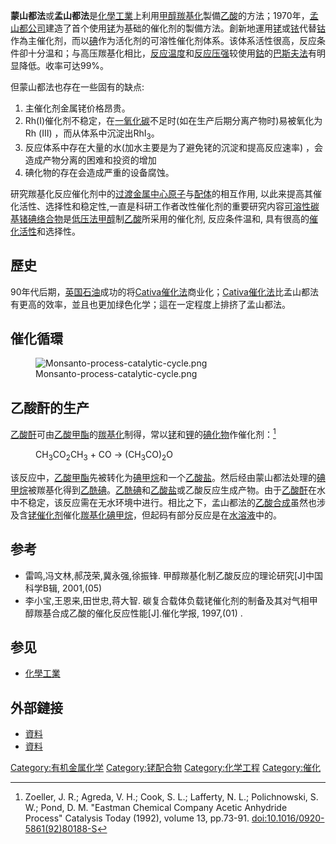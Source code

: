'''蒙山都法'''或'''孟山都法'''是[[化學工業|化學工業]]上利用[[甲醇|甲醇]][[羰基化|羰基化]]製備[[乙酸|乙酸]]的方法；1970年，[[孟山都公司|孟山都公司]]建造了首个使用[[铑|铑]]为基础的催化剂的製備方法。創新地運用[[铑|铑]]或[[铱|铱]]代替[[钴|钴]]作為主催化剂，而以[[碘|碘]]作为活化剂的可溶性催化剂体系。该体系活性很高，反应条件卻十分温和；与高压羰基化相比，[[反应温度|反应温度]]和[[反应压强|反应压强]]较使用[[鈷|鈷]]的[[巴斯夫法|巴斯夫法]]有明显降低。收率可达99%。

但蒙山都法也存在一些固有的缺点:

# 主催化剂金属铑价格昂贵。
# Rh(Ⅰ)催化剂不稳定，在[[一氧化碳|一氧化碳]]不足时(如在生产后期分离产物时)易被氧化为Rh (Ⅲ) ，而从体系中沉淀出RhI<sub>3</sub>。
# 反应体系中存在大量的水(加水主要是为了避免铑的沉淀和提高反应速率) ，会造成产物分离的困难和投资的增加
# 碘化物的存在会造成严重的设备腐蚀。

研究羰基化反应催化剂中的[[过渡金属中心原子|过渡金属中心原子]]与[[配体|配体]]的相互作用, 以此来提高其催化活性、选择性和稳定性,一直是科研工作者改性催化剂的重要研究内容[[可溶性碳基锗碘络合物|可溶性碳基锗碘络合物]]是[[低压法|低压法]][[甲醇|甲醇]]制[[乙酸|乙酸]]所采用的催化剂, 反应条件温和, 具有很高的[[催化活性|催化活性]]和选择性。

== 歷史 ==

90年代后期，[[英国石油|英国石油]]成功的将[[Cativa催化法|Cativa催化法]]商业化；[[Cativa催化法|Cativa催化法]]比孟山都法有更高的效率，並且也更加绿色化学；這在一定程度上排挤了孟山都法。

== 催化循環 ==

[[File:Monsanto-process-catalytic-cycle.png|center]]

== 乙酸酐的生产 ==
[[乙酸酐|乙酸酐]]可由[[乙酸甲酯|乙酸甲酯]]的[[一氧化碳|羰基化]]制得，常以[[铑|铑]]和[[锂|锂]]的[[碘化物|碘化物]]作催化剂：<ref>Zoeller, J. R.; Agreda, V. H.; Cook, S. L.; Lafferty, N. L.; Polichnowski, S. W.; Pond, D. M.  "Eastman Chemical Company Acetic Anhydride Process" Catalysis Today (1992), volume 13, pp.73-91. doi:10.1016/0920-5861(92)80188-S</ref>
: CH<sub>3</sub>CO<sub>2</sub>CH<sub>3</sub>  + CO  →   (CH<sub>3</sub>CO)<sub>2</sub>O
该反应中，[[乙酸甲酯|乙酸甲酯]]先被转化为[[碘甲烷|碘甲烷]]和一个[[乙酸盐|乙酸盐]]。然后经由蒙山都法处理的[[碘甲烷|碘甲烷]]被羰基化得到[[乙酰碘|乙酰碘]]。[[乙酰碘|乙酰碘]]和[[乙酸盐|乙酸盐]]或乙酸反应生成产物。由于[[乙酸酐|乙酸酐]]在水中不稳定，该反应需在无水环境中进行。相比之下，孟山都法的[[乙酸合成|乙酸合成]]虽然也涉及含[[铑催化剂|铑催化剂]]催化[[羰基化碘甲烷|羰基化碘甲烷]]，但起码有部分反应是在[[水溶液|水溶液]]中的。

== 参考 ==
<references />
*雷鸣,冯文林,郝茂荣,冀永强,徐振锋. 甲醇羰基化制乙酸反应的理论研究[J]中国科学B辑, 2001,(05)
*李小宝,王恩来,田世忠,蒋大智. 碳复合载体负载铑催化剂的制备及其对气相甲醇羰基合成乙酸的催化反应性能[J].催化学报, 1997,(01) .

== 参见 ==
{{Portal box|化学}}
* [[化學工業|化學工業]]

== 外部鏈接 ==
* [https://web.archive.org/web/20050412040850/http://www.uyseg.org/catalysis/ethacid/ethacid2.htm 資料]
* [https://web.archive.org/web/20041205010903/http://www.uyseg.org/greener_industry/pages/ethanoicAcid/6ethanoicAcidPM2.htm 資料]

{{Organometallics}}

[[Category:有机金属化学|Category:有机金属化学]]
[[Category:铑配合物|Category:铑配合物]]
[[Category:化学工程|Category:化学工程]]
[[Category:催化|Category:催化]]